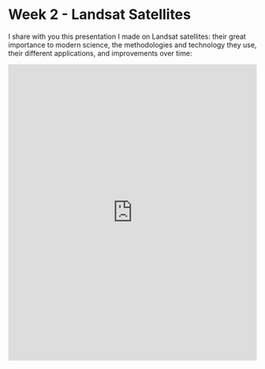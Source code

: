 # Week 2 - Landsat Satellites

I share with you this presentation I made on Landsat satellites: their great importance to modern science, the methodologies and technology they use, their different applications, and improvements over time:

<iframe src="https://github.com/anasteinerc/xaringan-presentation.git" style="width:100%; height:600px;" frameborder="0"></iframe>
